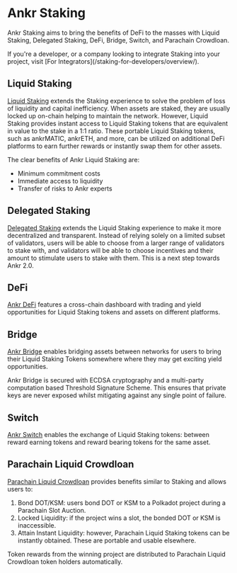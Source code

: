 
# Ankr Staking
Ankr Staking aims to bring the benefits of DeFi to the masses with Liquid Staking, Delegated Staking, DeFi, Bridge, Switch, and Parachain Crowdloan.

<Callout type="tip">
If you're a developer, or a company looking to integrate Staking into your project, visit [For Integrators](/staking-for-developers/overview/).
</Callout>

## Liquid Staking
[Liquid Staking](/liquid-staking/overview/) extends the Staking experience to solve the problem of loss of liquidity and capital inefficiency.
When assets are staked, they are usually locked up on-chain helping to maintain the network. 
However, Liquid Staking provides instant access to Liquid Staking tokens that are equivalent in value to the stake in a 1:1 ratio. 
These portable Liquid Staking tokens, such as ankrMATIC, ankrETH, and more, can be utilized on additional DeFi platforms to earn further rewards or instantly swap them for other assets.

The clear benefits of Ankr Liquid Staking are: 
* Minimum commitment costs
* Immediate access to liquidity
* Transfer of risks to Ankr experts

## Delegated Staking
[Delegated Staking](/delegated-staking/ankr/overview/) extends the Liquid Staking experience to make it more decentralized and transparent.
Instead of relying solely on a limited subset of validators, users will be able to choose from a larger range of validators to stake with, and validators will be able to choose incentives and their amount to stimulate users to stake with them.
This is a next step towards Ankr 2.0.


## DeFi
[Ankr DeFi](/defi/overview/) features a cross-chain dashboard with trading and yield opportunities for Liquid Staking tokens and assets on different platforms.


## Bridge
[Ankr Bridge](/bridge/overview/) enables bridging assets between networks for users to bring their Liquid Staking Tokens somewhere where they may get exciting yield opportunities.

Ankr Bridge is secured with ECDSA cryptography and a multi-party computation based Threshold Signature Scheme. This ensures that private keys are never exposed whilst mitigating against any single point of failure.


## Switch
[Ankr Switch](/switch/overview/) enables the exchange of Liquid Staking tokens: between reward earning tokens and reward bearing tokens for the same asset.


## Parachain Liquid Crowdloan
[Parachain Liquid Crowdloan](/liquid-crowdloan/overview/) provides benefits similar to Staking and allows users to:
1. Bond DOT/KSM: users bond DOT or KSM to a Polkadot project during a Parachain Slot Auction. 
2. Locked Liquidity: if the project wins a slot, the bonded DOT or KSM is inaccessible.
3. Attain Instant Liquidity: however, Parachain Liquid Staking tokens can be instantly obtained. These are portable and usable elsewhere. 

Token rewards from the winning project are distributed to Parachain Liquid Crowdloan token holders automatically. 